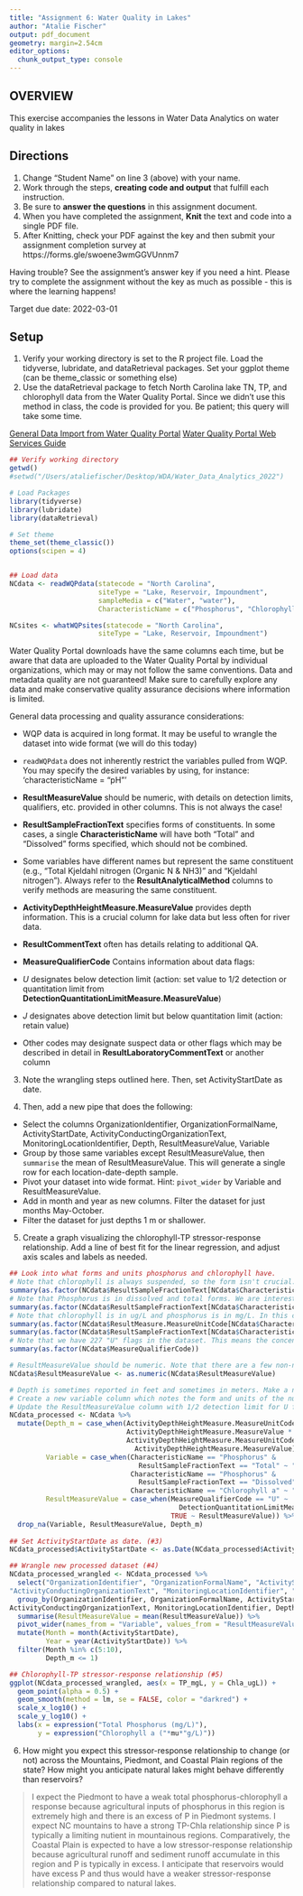 ```yaml
---
title: "Assignment 6: Water Quality in Lakes"
author: "Atalie Fischer"
output: pdf_document
geometry: margin=2.54cm
editor_options: 
  chunk_output_type: console
---
```


## OVERVIEW

This exercise accompanies the lessons in Water Data Analytics on water quality in lakes

## Directions
1. Change "Student Name" on line 3 (above) with your name.
2. Work through the steps, **creating code and output** that fulfill each instruction.
3. Be sure to **answer the questions** in this assignment document.
4. When you have completed the assignment, **Knit** the text and code into a single PDF file.
5. After Knitting, check your PDF against the key and then submit your assignment completion survey at https://forms.gle/swoene3wmGGVUnnm7

Having trouble? See the assignment's answer key if you need a hint. Please try to complete the assignment without the key as much as possible - this is where the learning happens!

Target due date: 2022-03-01

## Setup

1. Verify your working directory is set to the R project file. Load the tidyverse, lubridate, and dataRetrieval packages. Set your ggplot theme (can be theme_classic or something else)
2. Use the dataRetrieval package to fetch North Carolina lake TN, TP, and chlorophyll data from the Water Quality Portal. Since we didn't use this method in class, the code is provided for you. Be patient; this query will take some time. 

[General Data Import from Water Quality Portal](https://rdrr.io/cran/dataRetrieval/man/readWQPdata.html)
[Water Quality Portal Web Services Guide](https://www.waterqualitydata.us/webservices_documentation/)

```r

## Verify working directory
getwd()
#setwd("/Users/ataliefischer/Desktop/WDA/Water_Data_Analytics_2022")

# Load Packages
library(tidyverse)
library(lubridate)
library(dataRetrieval)

# Set theme
theme_set(theme_classic())
options(scipen = 4)


## Load data
NCdata <- readWQPdata(statecode = "North Carolina", 
                      siteType = "Lake, Reservoir, Impoundment", 
                      sampleMedia = c("Water", "water"), 
                      CharacteristicName = c("Phosphorus", "Chlorophyll a"))

NCsites <- whatWQPsites(statecode = "North Carolina", 
                      siteType = "Lake, Reservoir, Impoundment")
```

Water Quality Portal downloads have the same columns each time, but be aware that data are uploaded to the Water Quality Portal by individual organizations, which may or may not follow the same conventions. Data and metadata quality are not guaranteed! Make sure to carefully explore any data and make conservative quality assurance decisions where information is limited. 

General data processing and quality assurance considerations: 

*  WQP data is acquired in long format. It may be useful to wrangle the dataset into wide format (we will do this today)
*  `readWQPdata` does not inherently restrict the variables pulled from WQP. You may specify the desired variables by using, for instance: 'characteristicName = "pH"'
*  **ResultMeasureValue** should be numeric, with details on detection limits, qualifiers, etc. provided in other columns. This is not always the case! 
*  **ResultSampleFractionText** specifies forms of constituents. In some cases, a single **CharacteristicName** will have both "Total" and "Dissolved" forms specified, which should not be combined. 
*  Some variables have different names but represent the same constituent (e.g., "Total Kjeldahl nitrogen (Organic N & NH3)" and "Kjeldahl nitrogen"). Always refer to the **ResultAnalyticalMethod** columns to verify methods are measuring the same constituent.
*  **ActivityDepthHeightMeasure.MeasureValue** provides depth information. This is a crucial column for lake data but less often for river data.
*  **ResultCommentText** often has details relating to additional QA.
*  **MeasureQualifierCode** Contains information about data flags: 

  * *U* designates below detection limit (action: set value to 1/2 detection or quantitation limit from **DetectionQuantitationLimitMeasure.MeasureValue**)
  * *J* designates above detection limit but below quantitation limit (action: retain value)
  * Other codes may designate suspect data or other flags which may be described in detail in **ResultLaboratoryCommentText** or another column


3. Note the wrangling steps outlined here. Then, set ActivityStartDate as date.

4. Then, add a new pipe that does the following: 

* Select the columns OrganizationIdentifier, OrganizationFormalName, ActivityStartDate, 
ActivityConductingOrganizationText, MonitoringLocationIdentifier, Depth, ResultMeasureValue, Variable
* Group by those same variables except ResultMeasureValue, then `summarise` the mean of ResultMeasureValue. This will generate a single row for each location-date-depth sample. 
* Pivot your dataset into wide format. Hint: `pivot_wider` by Variable and ResultMeasureValue. 
* Add in month and year as new columns. Filter the dataset for just months May-October.
* Filter the dataset for just depths 1 m or shallower.

5. Create a graph visualizing the chlorophyll-TP stressor-response relationship. Add a line of best fit for the linear regression, and adjust axis scales and labels as needed. 

  
```r

## Look into what forms and units phosphorus and chlorophyll have. 
# Note that chlorophyll is always suspended, so the form isn't crucial.
summary(as.factor(NCdata$ResultSampleFractionText[NCdata$CharacteristicName == "Chlorophyll a"]))
# Note that Phosphorus is in dissolved and total forms. We are interested in total.
summary(as.factor(NCdata$ResultSampleFractionText[NCdata$CharacteristicName == "Phosphorus"]))
# Note that chlorophyll is in ug/L and phosphorus is in mg/L. In this case, we will assume NAs are consistent with the commonly used unit.
summary(as.factor(NCdata$ResultMeasure.MeasureUnitCode[NCdata$CharacteristicName == "Phosphorus"]))
summary(as.factor(NCdata$ResultSampleFractionText[NCdata$CharacteristicName == "Phosphorus"]))
# Note that we have 227 "U" flags in the dataset. This means the concentration was below the detection limit. We will set those values to 1/2 detection limit.
summary(as.factor(NCdata$MeasureQualifierCode))

# ResultMeasureValue should be numeric. Note that there are a few non-numeric entries in that column, so R will throw out a warning (you can ignore this warning).
NCdata$ResultMeasureValue <- as.numeric(NCdata$ResultMeasureValue)

# Depth is sometimes reported in feet and sometimes in meters. Make a new column with all depths in m.
# Create a new variable column which notes the form and units of the nutrient.
# Update the ResultMeasureValue column with 1/2 detection limit for U flag rows. Retain other samples as-is.
NCdata_processed <- NCdata %>%
  mutate(Depth_m = case_when(ActivityDepthHeightMeasure.MeasureUnitCode %in% c("feet", "ft") ~
                             ActivityDepthHeightMeasure.MeasureValue * 0.3048,
                             ActivityDepthHeightMeasure.MeasureUnitCode %in% c("meters", "m") ~
                               ActivityDepthHeightMeasure.MeasureValue),
         Variable = case_when(CharacteristicName == "Phosphorus" & 
                                ResultSampleFractionText == "Total" ~ "TP_mgL",
                              CharacteristicName == "Phosphorus" & 
                                ResultSampleFractionText == "Dissolved" ~ "TDP_mgL",
                              CharacteristicName == "Chlorophyll a" ~ "Chla_ugL"),
         ResultMeasureValue = case_when(MeasureQualifierCode == "U" ~
                                          DetectionQuantitationLimitMeasure.MeasureValue, 
                                        TRUE ~ ResultMeasureValue)) %>%
  drop_na(Variable, ResultMeasureValue, Depth_m)
  
## Set ActivityStartDate as date. (#3)
NCdata_processed$ActivityStartDate <- as.Date(NCdata_processed$ActivityStartDate, format = "%Y-%m-%d")

## Wrangle new processed dataset (#4)
NCdata_processed_wrangled <- NCdata_processed %>% 
  select("OrganizationIdentifier", "OrganizationFormalName", "ActivityStartDate", 
"ActivityConductingOrganizationText", "MonitoringLocationIdentifier", "Depth_m", "ResultMeasureValue", "Variable") %>% 
  group_by(OrganizationIdentifier, OrganizationFormalName, ActivityStartDate, 
ActivityConductingOrganizationText, MonitoringLocationIdentifier, Depth_m, Variable) %>% 
  summarise(ResultMeasureValue = mean(ResultMeasureValue)) %>% 
  pivot_wider(names_from = "Variable", values_from = "ResultMeasureValue") %>% 
  mutate(Month = month(ActivityStartDate),
         Year = year(ActivityStartDate)) %>% 
  filter(Month %in% c(5:10),
         Depth_m <= 1)

## Chlorophyll-TP stressor-response relationship (#5)
ggplot(NCdata_processed_wrangled, aes(x = TP_mgL, y = Chla_ugL)) +
  geom_point(alpha = 0.5) +
  geom_smooth(method = lm, se = FALSE, color = "darkred") +
  scale_x_log10() +
  scale_y_log10() +
  labs(x = expression("Total Phosphorus (mg/L)"),
       y = expression("Chlorophyll a ("*mu*"g/L)"))

```
  
6. How might you expect this stressor-response relationship to change (or not) across the Mountains, Piedmont, and Coastal Plain regions of the state? How might you anticipate natural lakes might behave differently than reservoirs?

> I expect the Piedmont to have a weak total phosphorus-chlorophyll a response because agricultural inputs of phosphorus in this region is extremely high and there is an excess of P in Piedmont systems. I expect NC mountains to have a strong TP-Chla relationship since P is typically a limiting nutient in mountainous regions. Comparatively, the Coastal Plain is expected to have a low stressor-response relationship because agricultural runoff and sediment runoff accumulate in this region and P is typically in excess. I anticipate that reservoirs would have excess P and thus would have a weaker stressor-response relationship compared to natural lakes. 